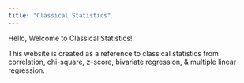 ```yaml
---
title: "Classical Statistics"
---
```


Hello, Welcome to Classical Statistics!

This website is created as a reference to classical statistics from correlation, chi-square, z-score, bivariate regression, & multiple linear regression.

